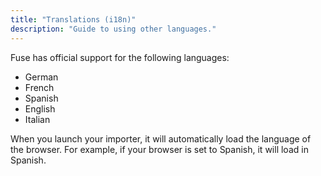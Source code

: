 ```yaml
---
title: "Translations (i18n)"
description: "Guide to using other languages."
---
```


Fuse has official support for the following languages:

- German
- French
- Spanish
- English
- Italian

When you launch your importer, it will automatically load the language of the browser. For example, if your browser is set to Spanish, it will load in Spanish.
